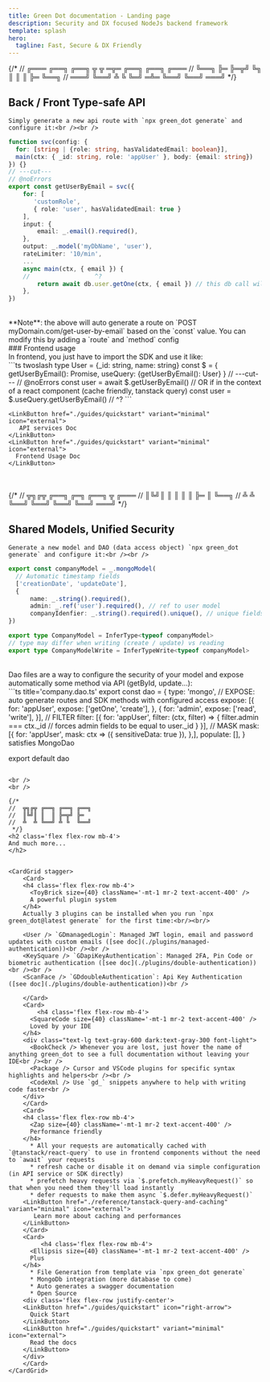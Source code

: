 ```yaml
---
title: Green Dot documentation - Landing page
description: Security and DX focused NodeJs backend framework
template: splash
hero:
  tagline: Fast, Secure & DX Friendly
---
```





{/* 
//  ╔═══ ╔══╗ ╔══╗ ╦  ╦ ═╦═ ╔══╗ ╔══╗ ╔═══
//  ╚══╗ ╠═   ╠═╦╝ ╚╗ ║  ║  ║    ╠═   ╚══╗
//  ═══╝ ╚══╝ ╩ ╚   ╚═╝ ═╩═ ╚══╝ ╚══╝ ═══╝
 */}
<h2 class='flex flex-row items-center mb-4'>
<Icon name='seti:tsconfig' class='inline mr-3 text-accent-400' style={{display: 'inline'}} />
Back / Front Type-safe API
</h2>

    Simply generate a new api route with `npx green_dot generate` and configure it:<br /><br />

```ts twoslash
function svc(config: {
  for: [string | {role: string, hasValidatedEmail: boolean}],
  main(ctx: { _id: string, role: 'appUser' }, body: {email: string})
}) {}
// ---cut---
// @noErrors
export const getUserByEmail = svc({
    for: [
       'customRole', 
       { role: 'user', hasValidatedEmail: true }
    ],
    input: {
        email: _.email().required(),
    },
    output: _.model('myDbName', 'user'),
    rateLimiter: '10/min',
    ...
    async main(ctx, { email }) {
    //                  ^?
        return await db.user.getOne(ctx, { email }) // this db call will automatically apply mask and filter depending on user perm (see below)
    },
})
```
<br/>
**Note**: the above will auto generate a route on `POST myDomain.com/get-user-by-email` based on the `const` value. You can modify this by adding a `route` and `method` config
<br/>
### Frontend usage 
<br/>
In frontend, you just have to import the SDK and use it like:<br/>
```ts twoslash
type User = {_id: string, name: string}
const $ = { getUserByEmail(): Promise<User>, useQuery: {getUserByEmail(): User} }
// ---cut---
// @noErrors
const user = await $.getUserByEmail()
// OR if in the context of a react component (cache friendly, tanstack query)
const user = $.useQuery.getUserByEmail()
//      ^?
```

    <LinkButton href="./guides/quickstart" variant="minimal" icon="external">
       API services Doc
    </LinkButton>
    <LinkButton href="./guides/quickstart" variant="minimal" icon="external">
      Frontend Usage Doc
    </LinkButton>

<br />
<br />
{/* 
//  ╦╗╔╦ ╔══╗ ╔═╗  ╔══╗ ╦    ╔═══
//  ║╚╝║ ║  ║ ║  ║ ╠═   ║    ╚══╗
//  ╩  ╩ ╚══╝ ╚══╝ ╚══╝ ╚══╝ ═══╝
 */}
<h2 class='flex flex-row mb-4'>
<Database size={40} className='-mt-1 mr-2 text-accent-400' />
Shared Models, Unified Security
</h2>

    Generate a new model and DAO (data access object) `npx green_dot generate` and configure it:<br /><br />

```ts title='company.model.ts'
export const companyModel = _.mongoModel(
  // Automatic timestamp fields
  ['creationDate', 'updateDate'], 
  {
      name: _.string().required(),
      admin: _.ref('user').required(), // ref to user model
      companyIdenfier: _.string().required().unique(), // unique fields
})

export type CompanyModel = InferType<typeof companyModel>
// type may differ when writing (create / update) vs reading
export type CompanyModelWrite = InferTypeWrite<typeof companyModel>
```
<br/>
Dao files are a way to configure the security of your model and expose automatically some method via API (getById, update...):
<br/>
```ts title='company.dao.ts'
export const dao = {
  type: 'mongo',
  // EXPOSE: auto generate routes and SDK methods with configured access
  expose: [{
    for: 'appUser',
    expose: ['getOne', 'create'],
  }, {
    for: 'admin',
    expose: ['read', 'write'],
  }],
  // FILTER 
  filter: [{
    for: 'appUser',
    filter: (ctx, filter) => {
      filter.admin === ctx._id // forces admin fields to be equal to user._id
    }
  }],
  // MASK
  mask: [{
    for: 'appUser',
    mask: ctx => ({
      sensitiveData: true
    }),
  },],
  populate: [],
} satisfies MongoDao<User>

export default dao
```

<br />
<br />

{/* 
//  ╦╗╔╦ ╔══╗ ╔══╗ ╔══╗
//  ║╚╝║ ║  ║ ╠═╦╝ ╠═  
//  ╩  ╩ ╚══╝ ╩ ╚  ╚══╝
 */}
<h2 class='flex flex-row mb-4'>
And much more...
</h2>


<CardGrid stagger>
	<Card>
    <h4 class='flex flex-row mb-4'>
      <ToyBrick size={40} className='-mt-1 mr-2 text-accent-400' />
      A powerful plugin system
    </h4>
    Actually 3 plugins can be installed when you run `npx green_dot@latest generate` for the first time:<br/><br/>

    <User /> `GDmanagedLogin`: Managed JWT login, email and password updates with custom emails ([see doc](./plugins/managed-authentication))<br /><br />
    <KeySquare /> `GDapiKeyAuthentication`: Managed 2FA, Pin Code or biometric authentication ([see doc](./plugins/double-authentication))<br /><br />
    <ScanFace /> `GDdoubleAuthentication`: Api Key Authentication ([see doc](./plugins/double-authentication))<br />

	</Card>
	<Card>
		<h4 class='flex flex-row mb-4'>
      <SquareCode size={40} className='-mt-1 mr-2 text-accent-400' />
      Loved by your IDE
    </h4>
    <div class="text-lg text-gray-600 dark:text-gray-300 font-light">
      <BookCheck /> Whenever you are lost, just hover the name of anything green_dot to see a full documentation without leaving your IDE<br /><br />
      <Package /> Cursor and VSCode plugins for specific syntax highlights and helpers<br /><br />
      <CodeXml /> Use `gd_` snippets anywhere to help with writing code faster<br />
    </div>
	</Card>
	<Card>
    <h4 class='flex flex-row mb-4'>
      <Zap size={40} className='-mt-1 mr-2 text-accent-400' />
      Performance friendly
    </h4>
      * All your requests are automatically cached with `@tanstack/react-query` to use in frontend components without the need to `await` your requests
      * refresh cache or disable it on demand via simple configuration (in API service or SDK directly)
      * prefetch heavy requests via `$.prefetch.myHeavyRequest()` so that when you need them they'll load instantly
      * defer requests to make them async `$.defer.myHeavyRequest()`
    <LinkButton href="./reference/tanstack-query-and-caching" variant="minimal" icon="external">
       Learn more about caching and performances
    </LinkButton>
	</Card>
	<Card>
		 <h4 class='flex flex-row mb-4'>
      <Ellipsis size={40} className='-mt-1 mr-2 text-accent-400' />
      Plus
    </h4>
      * File Generation from template via `npx green_dot generate`
      * MongoDb integration (more database to come)
      * Auto generates a swagger documentation
      * Open Source
    <div class='flex flex-row justify-center'>
    <LinkButton href="./guides/quickstart" icon="right-arrow">
      Quick Start
    </LinkButton>
    <LinkButton href="./guides/quickstart" variant="minimal" icon="external">
      Read the docs
    </LinkButton>
    </div>
	</Card>
</CardGrid>


